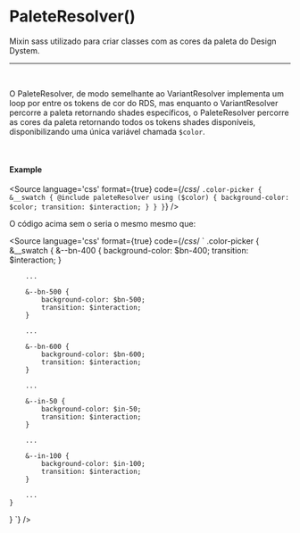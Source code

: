 
<Meta title="Utils/Sass/PaleteResolver()"/>

# PaleteResolver()

Mixin sass utilizado para criar classes com as cores da paleta do Design Dystem.

<hr />
<br />

O PaleteResolver, de modo semelhante ao VariantResolver implementa um loop por entre os tokens de cor do RDS,
mas enquanto o VariantResolver percorre a paleta retornando shades específicos, o PaleteResolver percorre as cores
da paleta retornando todos os tokens shades disponíveis, disponibilizando uma única variável chamada `$color`.

<br />

#### Example

<Story name="PaleteResolver">
</Story>

<Source
	language='css'
	format={true}
	code={/*css*/ `
.color-picker {
	&__swatch {
		@include paleteResolver using ($color) {
			background-color: $color;
			transition: $interaction;
		}
	}
}
`}
/>

O código acima sem o seria o mesmo mesmo que:

<Source
	language='css'
	format={true}
	code={/*css*/ `
.color-picker {
	&__swatch {
		&--bn-400 {
			background-color: $bn-400;
			transition: $interaction;
		}
 
		...
 
		&--bn-500 {
			background-color: $bn-500;
			transition: $interaction;
		}
 
		...
 
		&--bn-600 {
			background-color: $bn-600;
			transition: $interaction;
		}
 
		...
 
		&--in-50 {
			background-color: $in-50;
			transition: $interaction;
		}
 
		...
 
		&--in-100 {
			background-color: $in-100;
			transition: $interaction;
		}
 
		...
	}
}
`}
/>
